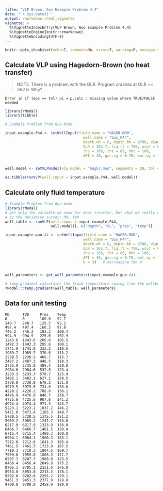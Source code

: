 ---
title: "VLP Brown. Guo Example Problem 4.4"
date: "`r Sys.Date()`"
output: rmarkdown::html_vignette
vignette: >
  %\VignetteIndexEntry{VLP Brown. Guo Example Problem 4.4}
  %\VignetteEngine{knitr::rmarkdown}
  %\VignetteEncoding{UTF-8}
---

```{r setup, include=F, error=T, message=F, warning=F}
knitr::opts_chunk$set(echo=T, comment=NA, error=T, warning=F, message = F, fig.align = 'center')
```

## Calculate VLP using Hagedorn-Brown (no heat transfer)

> NOTE. There is a problem with the GLR. Program crashes at GLR =< 362.6. Why?

    Error in if (eps >= tol) p1 = p.calc : missing value where TRUE/FALSE needed
    

```{r rows.print=30}
library(rNodal)
library(tibble)

# Example Problem from Guo book

input.example.P44 <- setWellInput(field.name = "HAGBR.MOD",
                                    well.name = "Guo_P44", 
                                    depth.wh = 0, depth.bh = 9700, diam.in = 1.995, 
                                    GLR = 362.7, liq.rt = 758, wcut = 0.1, 
                                    thp = 100, tht = 80, bht = 180, 
                                    API = 40, gas.sg = 0.70, wat.sg = 1.05, if.tens = 30)


well.model <- setVLPmodel(vlp.model = "hagbr.mod", segments = 29, tol = 0.000001)

as.tibble(runVLP(well.input = input.example.P44, well.model))
```


## Calculate only fluid temperature

```{r rows.print=30}
# Example Problem from Guo book
library(rNodal)
# get only the variable we need for heat transfer. But what we really want 
# is the deviation survey: MD, TVD
well_table <- runVLP(well.input = input.example.P44,
                     well.model)[, c("depth", "dL", "pres", "temp")]    

input.example.guo.44 <- setWellInput(field.name = "HAGBR.MOD",
                                    well.name = "Guo_P44", 
                                    depth.wh = 0, depth.bh = 9700, diam.in = 1.995, 
                                    GLR = 362.7, liq.rt = 758, wcut = 0.1, 
                                    thp = 100, tht = 80, bht = 180, 
                                    API = 40, gas.sg = 0.70, wat.sg = 1.05, if.tens = 30,
                                    U = 3)   # decreasing the U


well_parameters <- get_well_parameters(input.example.guo.44)

# temp.gradient calculates the fluid temperature coming from the wellbore
rNodal:::temp.gradient(well_table, well_parameters)  
```


## Data for unit testing


    MD      TVD     Pres    Temp
    0	    0	    100.0	92.7	
    248.7	248.7	129.5	95.2	
    497.4	497.4	160.3	97.8	
    746.2	746.2	192.3	100.4	
    994.9	994.9	225.6	102.9	
    1243.6	1243.6	260.0	105.5	
    1492.3	1492.3	295.6	108.1	
    1741.0	1741.0	332.2	110.6	
    1989.7	1989.7	370.0	113.2	
    2238.5	2238.5	408.7	115.7	
    2487.2	2487.2	448.5	118.3	
    2735.9	2735.9	489.4	120.8	
    2984.6	2984.6	532.8	123.4	
    3233.3	3233.3	578.7	125.9	
    3482.1	3482.1	627.1	128.5	
    3730.8	3730.8	678.2	131.0	
    3979.5	3979.5	731.8	133.6	
    4228.2	4228.2	788.0	136.1	
    4476.9	4476.9	846.7	138.7	
    4725.6	4725.6	907.8	141.2	
    4974.4	4974.4	971.3	143.7	
    5223.1	5223.1	1037.2	146.2	
    5471.8	5471.8	1105.3	148.7	
    5720.5	5720.5	1175.5	151.2	
    5969.2	5969.2	1247.7	153.6	
    6217.9	6217.9	1323.9	156.0	
    6466.7	6466.7	1401.5	158.4	
    6715.4	6715.4	1480.3	160.8	
    6964.1	6964.1	1560.3	163.1	
    7212.8	7212.8	1641.3	165.4	
    7461.5	7461.5	1723.0	167.5	
    7710.3	7710.3	1804.6	169.7	
    7959.0	7959.0	1886.3	171.7	
    8207.7	8207.7	1968.0	173.5	
    8456.4	8456.4	2049.8	175.2	
    8705.1	8705.1	2131.6	176.8	
    8953.8	8953.8	2213.3	178.1	
    9202.6	9202.6	2295.2	179.1	
    9451.3	9451.3	2377.0	179.8	
    9700.0	9700.0	2458.9	180.0	
